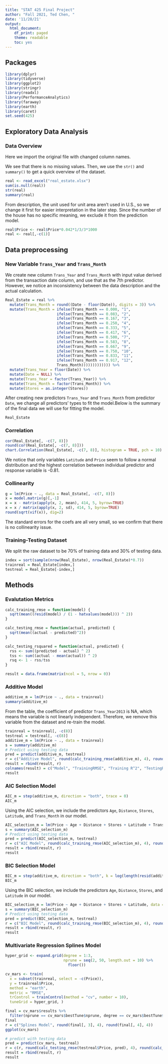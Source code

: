 ```yaml
---
title: "STAT 425 Final Project"
author: "Fall 2021, Ted Chen, "
date: '11/28/21'
output:
  html_document:
    df_print: paged
    theme: readable
    toc: yes
---
```


## Packages

```r
library(dplyr)
library(tidyverse)
library(ggplot2)
library(stringr)
library(readxl)
library(PerformanceAnalytics)
library(faraway)
library(earth)
library(caret)
set.seed(425)
```

## Exploratory Data Analysis

### Data Overview
Here we import the original file with changed column names. 

We see that there is no missing values. Then, we use the `str()` and `summary()` to get a quick overview of the dataset.
```r
real <- read_excel("real_estate.xlsx")
sum(is.null(real))
str(real)
summary(real)
```

From description, the unit used for unit area aren't used in U.S., so we change it first for easier interpretation in the later step. Since the number of the house has no specific meaning, we exclude it from the prediction model.
```r
real$Price <- real$Price*0.042*1/3/3*1000
real <- real[,-c(1)]
```

## Data preprocessing

### New Variable `Trans_Year` and `Trans_Month`

We create new column `Trans_Year` and `Trans_Month` with input value derived from the transaction date column, and use that as the 7th predictor. However, we notice an inconsistency between the data description and the actual calculation.
```r
Real_Estate = real %>%
  mutate(Trans_Month = round((Date - floor(Date)), digits = 3)) %>%
  mutate(Trans_Month = ifelse(Trans_Month == 0.000, "1",
                       ifelse(Trans_Month == 0.083, "2",
                       ifelse(Trans_Month == 0.167, "3",
                       ifelse(Trans_Month == 0.250, "4",
                       ifelse(Trans_Month == 0.333, "5",
                       ifelse(Trans_Month == 0.417, "6",
                       ifelse(Trans_Month == 0.500, "7",
                       ifelse(Trans_Month == 0.583, "8",
                       ifelse(Trans_Month == 0.667, "9",
                       ifelse(Trans_Month == 0.750, "10",
                       ifelse(Trans_Month == 0.833, "11",
                       ifelse(Trans_Month == 0.917, "12",
                       Trans_Month))))))))))))) %>%
  mutate(Trans_Year = floor(Date)) %>%
  mutate(Date = NULL) %>%
  mutate(Trans_Year = factor(Trans_Year)) %>%
  mutate(Trans_Month = factor(Trans_Month)) %>%
  mutate(Stores = as.integer(Stores))
```

After creating new predictors `Trans_Year` and `Trans_Month` from predictor `Date`, we change all predictors' types to fit the model.Below is the summary of the final data we will use for fitting the model.
```r
Real_Estate
```

### Correlation

```r
cor(Real_Estate[, -c(7, 8)])
round(cor(Real_Estate[, -c(7, 8)]))
chart.Correlation(Real_Estate[, -c(7, 8)], histogram = TRUE, pch = 10)
```

We notice that only variables `Latitude` and `Price` seem to follow a normal distribution and the highest correlation between individual predictor and response variable is -0.81.


### Collinearity

```r
g = lm(Price ~ ., data = Real_Estate[, -c(7, 8)])
x = model.matrix(g)[,-1]
x = x - matrix(apply(x, 2, mean), 414, 5, byrow=TRUE)
x = x / matrix(apply(x, 2, sd), 414, 5, byrow=TRUE)
round(sqrt(vif(x)), dig=2)
```

The standard errors for the coefs are all very small, so we confirm that there is no collinearity issue.

### Training-Testing Dataset

We split the raw dataset to be 70% of training data and 30% of testing data.
```r
index = sort(sample(nrow(Real_Estate), nrow(Real_Estate)*0.7))
trainreal = Real_Estate[index,]
testreal = Real_Estate[-index,]
```

## Methods

### Evalutation Metrics
```r
calc_training_rmse = function(model) {
  sqrt(mean((resid(model) / (1 - hatvalues(model))) ^ 2))
}

calc_testing_rmse = function(actual, predicted) {
  sqrt(mean((actual - predicted)^2))
}

calc_testing_rsquared = function(actual, predicted) {
  rss <- sum((predicted - actual) ^ 2)
  tss <- sum((actual - mean(actual)) ^ 2)
  rsq <- 1 - rss/tss
}

result = data.frame(matrix(ncol = 5, nrow = 0))
```

### Additive Model

```r
additive_m = lm(Price ~ ., data = trainreal)
summary(additive_m)
```

From the table, the coefficient of predictor `Trans_Year2013` is NA, which means the variable is not linearly independent. Therefore, we remove this variable from the dataset and re-train the model.

```r
trainreal = trainreal[, -c(8)]
testreal = testreal[, -c(8)]
additive_m = lm(Price ~ ., data = trainreal)
s = summary(additive_m)
# Predict using testing data
pred = predict(additive_m, testreal)
r = c("Additive Model", round(calc_training_rmse(additive_m), 4), round(summary(additive_m)$r.squared, 4), round(calc_testing_rmse(testreal$Price, pred), 4), round(calc_testing_rsquared(testreal$Price, pred), 4))
result = rbind(result, r)
colnames(result) = c("Model", "TrainingRMSE", "Training R^2", "TestingRMSE", "Testing R^2")
result
```

### AIC Selection Model

```r
AIC_m = step(additive_m, direction = "both", trace = 0)
AIC_m
```

Using the AIC selection, we include the predictors `Age`, `Distance`, `Stores`, `Latitude`, and `Trans_Month` in our model.

```r
AIC_selection_m = lm(Price ~ Age + Distance + Stores + Latitude + Trans_Month, data = trainreal)
s = summary(AIC_selection_m)
# Predict using testing data
pred = predict(AIC_selection_m, testreal)
r = c("AIC Model", round(calc_training_rmse(AIC_selection_m), 4), round(summary(AIC_selection_m)$r.squared, 4), round(calc_testing_rmse(testreal$Price, pred), 4), round(calc_testing_rsquared(testreal$Price, pred), 4))
result = rbind(result, r)
result
```

### BIC Selection Model

```r
BIC_m = step(additive_m, direction = "both", k = log(length(resid(additive_m))), trace = 0)
BIC_m
```

Using the BIC selection, we include the predictors `Age`, `Distance`, `Stores`, and `Latitude` in our model.

```r
BIC_selection_m = lm(Price ~ Age + Distance + Stores + Latitude, data = trainreal)
s = summary(BIC_selection_m)
# Predict using testing data
pred = predict(BIC_selection_m, testreal)
r = c("BIC Model", round(calc_training_rmse(BIC_selection_m), 4), round(summary(BIC_selection_m)$r.squared, 4), round(calc_testing_rmse(testreal$Price, pred), 4), round(calc_testing_rsquared(testreal$Price, pred), 4))
result = rbind(result, r)
result
```

### Multivariate Regression Splines Model

```r
hyper_grid <- expand.grid(degree = 1:3, 
                          nprune = seq(2, 50, length.out = 10) %>%
                            floor())
```

```r
cv_mars <- train(
  x = subset(trainreal, select = -c(Price)),
  y = trainreal$Price,
  method = "earth",
  metric = "RMSE",
  trControl = trainControl(method = "cv", number = 10),
  tuneGrid = hyper_grid, )
```

```r
final = cv_mars$results %>%
  filter(nprune == cv_mars$bestTune$nprune, degree == cv_mars$bestTune$degree)
final
r = c("Splines Model", round(final[, 3], 4), round(final[, 4], 4))
ggplot(cv_mars)
```

```r
# predict with testing data
pred = predict(cv_mars, testreal)
r = c(r, round(calc_testing_rmse(testreal$Price, pred), 4), round(calc_testing_rsquared(testreal$Price, pred), 4))
result = rbind(result, r)
result
```